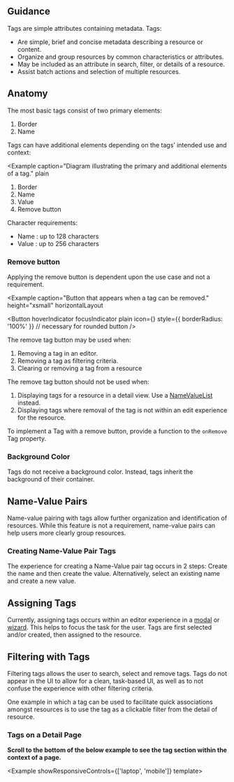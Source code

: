 
## Guidance

Tags are simple attributes containing metadata. Tags:

- Are simple, brief and concise metadata describing a resource or content.
- Organize and group resources by common characteristics or attributes.
- May be included as an attribute in search, filter, or details of a resource.
- Assist batch actions and selection of multiple resources.

## Anatomy

The most basic tags consist of two primary elements:

<Example caption="Diagram illustrating the primary elements of a tag." plain>
  <TagBasicAnatomy />
</Example>

1. Border
1. Name

Tags can have additional elements depending on the tags’ intended use and context:

<Example
  caption="Diagram illustrating the primary and additional elements of a tag."
  plain
>
  <TagAnatomy />
</Example>

1. Border
1. Name
1. Value
1. Remove button

Character requirements:

- Name : up to 128 characters
- Value : up to 256 characters

### Remove button

Applying the remove button is dependent upon the use case and not a requirement.

<Example
  caption="Button that appears when a tag can be removed."
  height="xsmall"
  horizontalLayout
>
  <Button
    hoverIndicator
    focusIndicator
    plain
    icon={<FormClose />}
    style={{ borderRadius: '100%' }} // necessary for rounded button
  />
</Example>

The remove tag button may be used when:

1. Removing a tag in an editor.
1. Removing a tag as filtering criteria.
1. Clearing or removing a tag from a resource

The remove tag button should not be used when:

1. Displaying tags for a resource in a detail view. Use a [NameValueList](/components/namevaluelist) instead.
1. Displaying tags where removal of the tag is not within an edit experience for the resource.

To implement a Tag with a remove button, provide a function to the `onRemove` Tag property.

### Background Color

Tags do not receive a background color. Instead, tags inherit the background of their container.

## Name-Value Pairs

Name-value pairing with tags allow further organization and identification of resources. While this feature is not a requirement, name-value pairs can help users more clearly group resources.

### Creating Name-Value Pair Tags

The experience for creating a Name-Value pair tag occurs in 2 steps: Create the name and then create the value. Alternatively, select an existing name and create a new value.

## Assigning Tags

Currently, assigning tags occurs within an editor experience in a [modal](/components/layer#side-drawer-modal) or [wizard](/templates/wizard). This helps to focus the task for the user. Tags are first selected and/or created, then assigned to the resource.

## Filtering with Tags

Filtering tags allows the user to search, select and remove tags. Tags do not appear in the UI to allow for a clean, task-based UI, as well as to not confuse the experience with other filtering criteria.

One example in which a tag can be used to facilitate quick associations amongst resources is to use the tag as a clickable filter from the detail of resource.

### Tags on a Detail Page

<Example caption="Example showing a set of tags that might appear in a detail page."  horizontalLayout>
  <TagResourcePreview />
</Example>

**Scroll to the bottom of the below example to see the tag section within the context of a page.**

<Example showResponsiveControls={['laptop', 'mobile']} template>
  <TagResource />
</Example>
